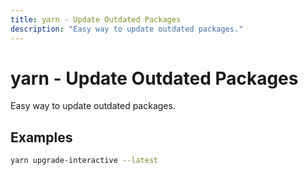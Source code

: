 ```yaml
---
title: yarn - Update Outdated Packages
description: "Easy way to update outdated packages."
---
```


# yarn - Update Outdated Packages

Easy way to update outdated packages.

## Examples

```bash
yarn upgrade-interactive --latest
```
